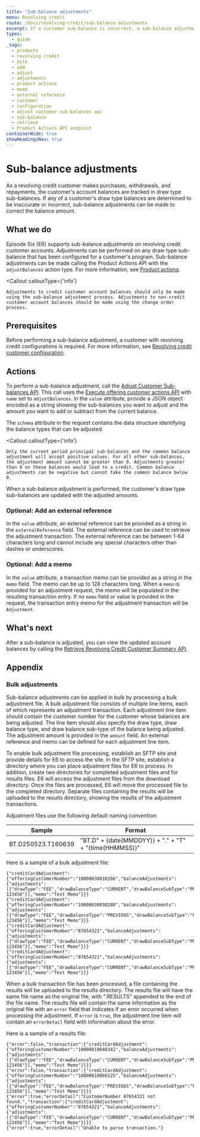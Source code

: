 ```yaml
---
title: "Sub-balance adjustments"
menu: Revolving credit
route: /docs/revolving-credit/sub-balance-adjustments
excerpt: If a customer sub-balance is incorrect, a sub-balance adjustment can be performed.
types: 
  - guide
_tags:
  - products
  - revolving credit
  - bulk
  - add
  - adjust
  - adjustments
  - product actions
  - memo
  - external reference
  - customer
  - configuration
  - adjust customer sub-balances api
  - sub-balance
  - retrieve
  - Product Actions API endpoint
containerWide: true
showHeadingsNav: true
---
```



# Sub-balance adjustments

As a revolving credit customer makes purchases, withdrawals, and repayments, the customer's account balances are tracked in draw type sub-balances. If any of a customer's draw type balances are determined to be inaccurate or incorrect, sub-balance adjustments can be made to correct the balance amount.

## What we do

Episode Six (E6) supports sub-balance adjustments on revolving credit customer accounts. Adjustments can be performed on any draw type sub-balance that has been configured for a customer's program. Sub-balance adjustments can be made calling the Product Actions API with the `adjustBalances` action type. For more information, see [Product actions](/docs/products/product-actions).

<Callout
    calloutType={'info'}
>
    Adjustments to credit customer account balances should only be made using the sub-balance adjustment process. Adjustments to non-credit customer account balances should be made using the change order process.
</Callout>

## Prerequisites

Before performing a sub-balance adjustment, a customer with revolving credit configurations is required. For more information, see [Revolving credit customer configuration](/docs/revolving-credit/revolving-credit-customer-configuration).

## Actions

To perform a sub-balance adjustment, call the [Adjust Customer Sub-balances API](/tech-specs/revolving-credit/revolving-credit-customers/api?#operation/adjustRevolvingCreditCustomerSubBalance). This call uses the [Execute offering customer actions API](/tech-specs/product/customer-product/api?#operation/net.e6tech.h3.middletier.api.v1.partner.offering.OfferingAPI_executeOfferingCustomerAction_POST) with `name` set to `adjustBalances`. In the `value` attribute, provide a JSON object encoded as a string showing the sub-balances you want to adjust and the amount you want to add or subtract from the current balance.

The `schema` attribute in the request contains the data structure identifying the balance types that can be adjusted.

<Callout
    calloutType={'info'}
>
    Only the current period principal sub-balances and the common balance adjustment will accept positive values. For all other sub-balances, the adjustment amount cannot be greater than 0. Adjustments greater than 0 on these balances would lead to a credit. Common balance adjustments can be negative but cannot take the common balance below 0. 
</Callout>

When a sub-balance adjustment is performed, the customer's draw type sub-balances are updated with the adjusted amounts.

### Optional: Add an external reference

In the `value` attribute, an external reference can be provided as a string in the `externalReference` field. The external reference can be used to retrieve the adjustment transaction. The external reference can be between 1-64 characters long and cannot include any special characters other than dashes or underscores.

### Optional: Add a memo

In the `value` attribute, a transaction memo can be provided as a string in the `memo` field. The memo can be up to 128 characters long. When a `memo` is provided for an adjustment request, the memo will be populated in the resulting transaction entry. If no `memo` field or value is provided in the request, the transaction entry memo for the adjustment transaction will be `Adjustment`.

## What's next

After a sub-balance is adjusted, you can view the updated account balances by calling the [Retrieve Revolving Credit Customer Summary API](/tech-specs/revolving-credit/revolving-credit-customers/api?#operation/retrieveRevolvingCreditCustomerConfiguration).

## Appendix

### Bulk adjustments

Sub-balance adjustments can be applied in bulk by processing a bulk adjustment file. A bulk adjustment file consists of multiple line items, each of which represents an adjustment transaction. Each adjustment line item should contain the customer number for the customer whose balances are being adjusted. The line item should also specify the draw type, draw balance type, and draw balance sub-type of the balance being adjusted. The adjustment amount is provided in the `amount` field. An external reference and memo can be defined for each adjustment line item.

To enable bulk adjustment file processing, establish an SFTP site and provide details for E6 to access the site. In the SFTP site, establish a directory where you can place adjustment files for E6 to process. In addition, create two directories for completed adjustment files and for results files. E6 will access the adjustment files from the download directory. Once the files are processed, E6 will move the processed file to the completed directory. Separate files containing the results will be uploaded to the results directory, showing the results of the adjustment transactions.

Adjustment files use the following default naming convention:

| Sample | Format |
| -- | -- |
| BT.D250523.T160639 | "BT.D" + {date(MMDDYY)} + "." + "T" + "{time(HHMMSS)}" |

Here is a sample of a bulk adjustment file:

```
{"creditCardAdjustment":{"offeringCustomerNumber":"10000030010266","balanceAdjustments":{"adjustments":[{"drawType":"FEE","drawBalanceType":"CURRENT","drawBalanceSubType":"PRINCIPAL","amount":-27.13,"externalReference":"XRef1-123456"}],"memo":"Test Memo"}}}
{"creditCardAdjustment":{"offeringCustomerNumber":"10000030030280","balanceAdjustments":{"adjustments":[{"drawType":"FEE","drawBalanceType":"PREVIOUS","drawBalanceSubType":"PRINCIPAL","amount":-15.89,"externalReference":"XRef1-123456"}],"memo":"Test Memo"}}}
{"creditCardAdjustment":{"offeringCustomerNumber":"87654321","balanceAdjustments":{"adjustments":[{"drawType":"FEE","drawBalanceType":"CURRENT","drawBalanceSubType":"PRINCIPAL","amount":-2.43,"externalReference":"XRef1-123456"}],"memo":"Test Memo"}}}
{"creditCardAdjustment":{"offeringCustomerNumber":"87654321","balanceAdjustments":{"adjustments":[{"drawType":"FEE","drawBalanceType":"CURRENT","drawBalanceSubType":"PRINCIPAL","amount":-2.43,"externalReference":"XRef1-123456"}],"memo":"Test Memo"}}}
```

When a bulk transaction file has been processed, a file containing the results will be uploaded to the results directory. The results file will have the same file name as the original file, with ".RESULTS" appended to the end of the file name. The results file will contain the same information as the original file with an `error` field that indicates if an error occurred when processing the adjustment. If `error` is `true`, the adjustment line item will contain an `errorDetail` field with information about the error.

Here is a sample of a results file:

```
{"error":false,"transaction":{"creditCardAdjustment":{"offeringCustomerNumber":"10000010040341","balanceAdjustments":{"adjustments":[{"drawType":"FEE","drawBalanceType":"CURRENT","drawBalanceSubType":"PRINCIPAL","amount":-27.13,"externalReference":"XRef1-123456"}],"memo":"Test Memo"}}}}
{"error":false,"transaction":{"creditCardAdjustment":{"offeringCustomerNumber":"10000010060125","balanceAdjustments":{"adjustments":[{"drawType":"FEE","drawBalanceType":"PREVIOUS","drawBalanceSubType":"PRINCIPAL","amount":-15.89,"externalReference":"XRef1-123456"}],"memo":"Test Memo"}}}}
{"error":true,"errorDetail":"CustomerNumber 87654321 not found.","transaction":{"creditCardAdjustment":{"offeringCustomerNumber":"87654321","balanceAdjustments":{"adjustments":[{"drawType":"FEE","drawBalanceType":"CURRENT","drawBalanceSubType":"PRINCIPAL","amount":-2.43,"externalReference":"XRef1-123456"}],"memo":"Test Memo"}}}}
{"error":true,"errorDetail":"Unable to parse transaction."}
```
